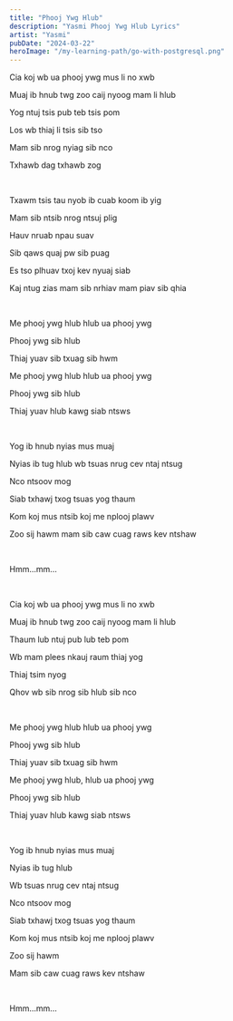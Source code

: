 ```yaml
---
title: "Phooj Ywg Hlub"
description: "Yasmi Phooj Ywg Hlub Lyrics"
artist: "Yasmi"
pubDate: "2024-03-22"
heroImage: "/my-learning-path/go-with-postgresql.png"
---
```


Cia koj wb ua phooj ywg mus li no xwb

Muaj ib hnub twg zoo caij nyoog mam li hlub

Yog ntuj tsis pub teb tsis pom

Los wb thiaj li tsis sib tso

Mam sib nrog nyiag sib nco

Txhawb dag txhawb zog

<br />

Txawm tsis tau nyob ib cuab koom ib yig

Mam sib ntsib nrog ntsuj plig

Hauv nruab npau suav

Sib qaws quaj pw sib puag

Es tso plhuav txoj kev nyuaj siab

Kaj ntug zias mam sib nrhiav mam piav sib qhia

<br />

Me phooj ywg hlub hlub ua phooj ywg

Phooj ywg sib hlub

Thiaj yuav sib txuag sib hwm

Me phooj ywg hlub hlub ua phooj ywg

Phooj ywg sib hlub

Thiaj yuav hlub kawg siab ntsws

<br />

Yog ib hnub nyias mus muaj

Nyias ib tug hlub wb tsuas nrug cev ntaj ntsug

Nco ntsoov mog

Siab txhawj txog tsuas yog thaum

Kom koj mus ntsib koj me nplooj plawv

Zoo sij hawm mam sib caw cuag raws kev ntshaw

<br />

Hmm…mm…

<br />

Cia koj wb ua phooj ywg mus li no xwb

Muaj ib hnub twg zoo caij nyoog mam li hlub

Thaum lub ntuj pub lub teb pom

Wb mam plees nkauj raum thiaj yog

Thiaj tsim nyog

Qhov wb sib nrog sib hlub sib nco

<br />

Me phooj ywg hlub hlub ua phooj ywg

Phooj ywg sib hlub

Thiaj yuav sib txuag sib hwm

Me phooj ywg hlub, hlub ua phooj ywg

Phooj ywg sib hlub

Thiaj yuav hlub kawg siab ntsws

<br />

Yog ib hnub nyias mus muaj

Nyias ib tug hlub

Wb tsuas nrug cev ntaj ntsug

Nco ntsoov mog

Siab txhawj txog tsuas yog thaum

Kom koj mus ntsib koj me nplooj plawv

Zoo sij hawm

Mam sib caw cuag raws kev ntshaw

<br />

Hmm…mm…
